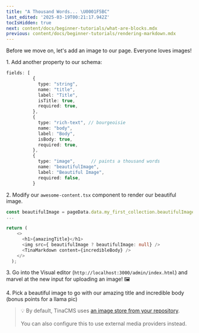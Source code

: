 ```yaml
---
title: "A Thousand Words... \U0001F5BC️"
last_edited: '2025-03-19T00:21:17.942Z'
tocIsHidden: true
next: content/docs/beginner-tutorials/what-are-blocks.mdx
previous: content/docs/beginner-tutorials/rendering-markdown.mdx
---
```


Before we move on, let's add an image to our page. Everyone loves images!

1\. Add another property to our schema:

```typescript
fields: [
          {
            type: "string",
            name: "title",
            label: "Title",
            isTitle: true,
            required: true,
          },
          {
            type: "rich-text", // bourgeoisie
            name: "body",
            label: "Body",
            isBody: true,
            required: true,
          },
          {
            type: "image",      // paints a thousand words
            name: "beautifulImage",
            label: "Beautiful Image",
            required: false,
          }
```

2\. Modify our `awesome-content.tsx` component to render our beautiful image.

```typescript
const beautifulImage = pageData.data.my_first_collection.beautifulImage;
...

return (
    <>
      <h1>{amazingTitle}</h1>
      <img src={ beautifulImage ? beautifulImage: null} />
      <TinaMarkdown content={incredibleBody} />
    </>
  );
```

3\. Go into the Visual editor (`http://localhost:3000/admin/index.html`) and marvel at the new input for uploading an image! 🖼️

4\. Pick a beautiful image to go with our amazing title and incredible body (bonus points for a llama pic)

> 💡 By default, TinaCMS uses [an image store from your repository](https://tina.io/docs/reference/media/repo-based). \
> \
> You can also configure this to use external media providers instead.
